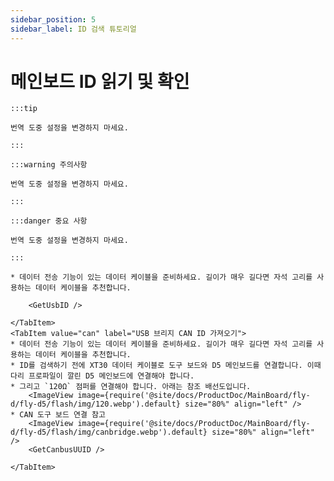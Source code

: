 ```yaml
---
sidebar_position: 5
sidebar_label: ID 검색 튜토리얼
---
```





# 메인보드 ID 읽기 및 확인

    :::tip

    번역 도중 설정을 변경하지 마세요.

    :::

    :::warning 주의사항

    번역 도중 설정을 변경하지 마세요.

    :::

    :::danger 중요 사항

    번역 도중 설정을 변경하지 마세요.

    :::

<Tabs>
    <TabItem value="usb" label="USB ID 가져오기" default>
        
    * 데이터 전송 기능이 있는 데이터 케이블을 준비하세요. 길이가 매우 길다면 자석 고리를 사용하는 데이터 케이블을 추천합니다.
    
        <GetUsbID />
        
    </TabItem>
    <TabItem value="can" label="USB 브리지 CAN ID 가져오기">
    * 데이터 전송 기능이 있는 데이터 케이블을 준비하세요. 길이가 매우 길다면 자석 고리를 사용하는 데이터 케이블을 추천합니다.
    * ID를 검색하기 전에 XT30 데이터 케이블로 도구 보드와 D5 메인보드를 연결합니다. 이때 다리 프로파일이 깔린 D5 메인보드에 연결해야 합니다.
    * 그리고 `120Ω` 점퍼를 연결해야 합니다. 아래는 참조 배선도입니다.
        <ImageView image={require('@site/docs/ProductDoc/MainBoard/fly-d/fly-d5/flash/img/120.webp').default} size="80%" align="left" />
    * CAN 도구 보드 연결 참고
        <ImageView image={require('@site/docs/ProductDoc/MainBoard/fly-d/fly-d5/flash/img/canbridge.webp').default} size="80%" align="left" />   
        <GetCanbusUUID />

    </TabItem>
</Tabs>